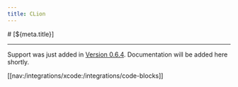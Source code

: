 ```yaml
---
title: CLion
---
```


<PageCategory id="ides" />
# [${meta.title}]

---

Support was just added in [Version 0.6.4](http://localhost:3000/download/v0.6.4). Documentation will be added here shortly.


[[nav:/integrations/xcode:/integrations/code-blocks]]
